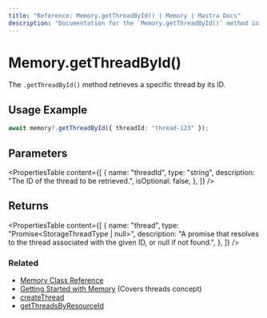 ```yaml
---
title: "Reference: Memory.getThreadById() | Memory | Mastra Docs"
description: "Documentation for the `Memory.getThreadById()` method in Mastra, which retrieves a specific thread by its ID."
---
```


# Memory.getThreadById()

The `.getThreadById()` method retrieves a specific thread by its ID.

## Usage Example

```typescript
await memory?.getThreadById({ threadId: "thread-123" });
```

## Parameters

<PropertiesTable
  content={[
    {
      name: "threadId",
      type: "string",
      description: "The ID of the thread to be retrieved.",
      isOptional: false,
    },
  ]}
/>

## Returns

<PropertiesTable
  content={[
    {
      name: "thread",
      type: "Promise<StorageThreadType | null>",
      description: "A promise that resolves to the thread associated with the given ID, or null if not found.",
    },
  ]}
/>

### Related

- [Memory Class Reference](/reference/memory/memory-class)
- [Getting Started with Memory](/docs/memory/overview) (Covers threads concept)
- [createThread](/reference/memory/createThread)
- [getThreadsByResourceId](/reference/memory/getThreadsByResourceId)
